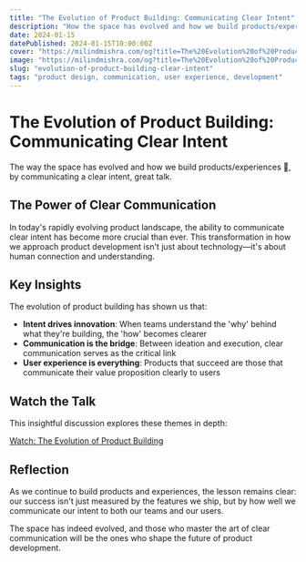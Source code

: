 ```yaml
---
title: "The Evolution of Product Building: Communicating Clear Intent"
description: "How the space has evolved and how we build products/experiences through clear communication and intent"
date: 2024-01-15
datePublished: 2024-01-15T10:00:00Z
cover: "https://milindmishra.com/og?title=The%20Evolution%20of%20Product%20Building:%20Communicating%20Clear%20Intent&description=How%20the%20space%20has%20evolved%20and%20how%20we%20build%20products/experiences%20through%20clear%20communication%20and%20intent"
image: "https://milindmishra.com/og?title=The%20Evolution%20of%20Product%20Building:%20Communicating%20Clear%20Intent&description=How%20the%20space%20has%20evolved%20and%20how%20we%20build%20products/experiences%20through%20clear%20communication%20and%20intent"
slug: "evolution-of-product-building-clear-intent"
tags: "product design, communication, user experience, development"
---
```


# The Evolution of Product Building: Communicating Clear Intent

The way the space has evolved and how we build products/experiences 🙌, by communicating a clear intent, great talk.

## The Power of Clear Communication

In today's rapidly evolving product landscape, the ability to communicate clear intent has become more crucial than ever. This transformation in how we approach product development isn't just about technology—it's about human connection and understanding.

## Key Insights

The evolution of product building has shown us that:

- **Intent drives innovation**: When teams understand the 'why' behind what they're building, the 'how' becomes clearer
- **Communication is the bridge**: Between ideation and execution, clear communication serves as the critical link
- **User experience is everything**: Products that succeed are those that communicate their value proposition clearly to users

## Watch the Talk

This insightful discussion explores these themes in depth:

[Watch: The Evolution of Product Building](https://youtu.be/8rABwKRsec4?si=ylsIOygKdzuJlMqs)

## Reflection

As we continue to build products and experiences, the lesson remains clear: our success isn't just measured by the features we ship, but by how well we communicate our intent to both our teams and our users.

The space has indeed evolved, and those who master the art of clear communication will be the ones who shape the future of product development.
